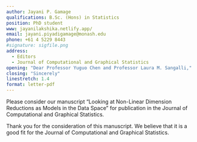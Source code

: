 ```yaml
---
author: Jayani P. Gamage
qualifications: B.Sc. (Hons) in Statistics
position: PhD student
www: jayanilakshika.netlify.app/
email: jayani.piyadigamage@monash.edu
phone: +61 4 5229 8443
#signature: sigfile.png
address:
  - Editors
  - Journal of Computational and Graphical Statistics
opening: "Dear Professor Yuguo Chen and Professor Laura M. Sangalli,"
closing: "Sincerely"
linestretch: 1.4
format: letter-pdf
---
```


\bigskip
Please consider our manuscript "Looking at Non-Linear Dimension Reductions as Models in the Data Space" for publication in the Journal of Computational and Graphical Statistics.

Thank you for the consideration of this manuscript. We believe that it is a good fit for the Journal
of Computational and Graphical Statistics.

